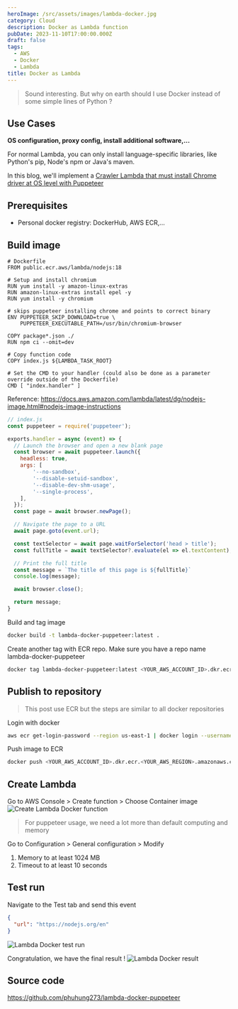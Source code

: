 ```yaml
---
heroImage: /src/assets/images/lambda-docker.jpg
category: Cloud
description: Docker as Lambda function
pubDate: 2023-11-10T17:00:00.000Z
draft: false
tags:
  - AWS
  - Docker
  - Lambda
title: Docker as Lambda
---
```


> Sound interesting. But why on earth should I use Docker instead of some simple lines of Python ?

## Use Cases
**OS configuration, proxy config, install additional software,...**

For normal Lambda, you can only install language-specific libraries, like Python's pip, Node's npm or Java's maven.

In this blog, we'll implement a [Crawler Lambda that must install Chrome driver at OS level with Puppeteer](https://pptr.dev/)

## Prerequisites
- Personal docker registry: DockerHub, AWS ECR,...

## Build image
```docker
# Dockerfile
FROM public.ecr.aws/lambda/nodejs:18

# Setup and install chromium
RUN yum install -y amazon-linux-extras
RUN amazon-linux-extras install epel -y
RUN yum install -y chromium

# skips puppeteer installing chrome and points to correct binary
ENV PUPPETEER_SKIP_DOWNLOAD=true \
    PUPPETEER_EXECUTABLE_PATH=/usr/bin/chromium-browser

COPY package*.json ./
RUN npm ci --omit=dev

# Copy function code
COPY index.js ${LAMBDA_TASK_ROOT}

# Set the CMD to your handler (could also be done as a parameter override outside of the Dockerfile)
CMD [ "index.handler" ]
```
Reference: https://docs.aws.amazon.com/lambda/latest/dg/nodejs-image.html#nodejs-image-instructions

```javascript
// index.js
const puppeteer = require('puppeteer');

exports.handler = async (event) => {
  // Launch the browser and open a new blank page
  const browser = await puppeteer.launch({
    headless: true,
    args: [
        '--no-sandbox',
        '--disable-setuid-sandbox',
        '--disable-dev-shm-usage',
        '--single-process',
    ],
  });
  const page = await browser.newPage();

  // Navigate the page to a URL
  await page.goto(event.url);

  const textSelector = await page.waitForSelector('head > title');
  const fullTitle = await textSelector?.evaluate(el => el.textContent);

  // Print the full title
  const message = `The title of this page is ${fullTitle}`
  console.log(message);

  await browser.close();

  return message;
}
```

Build and tag image
```bash
docker build -t lambda-docker-puppeteer:latest .
```

Create another tag with ECR repo. Make sure you have a repo name lambda-docker-puppeteer
```bash
docker tag lambda-docker-puppeteer:latest <YOUR_AWS_ACCOUNT_ID>.dkr.ecr.<YOUR_AWS_REGION>.amazonaws.com/lambda-docker-puppeteer:latest
```

## Publish to repository
> This post use ECR but the steps are similar to all docker repositories

Login with docker
```bash
aws ecr get-login-password --region us-east-1 | docker login --username AWS --password-stdin <YOUR_AWS_ACCOUNT_ID>.dkr.ecr.<YOUR_AWS_REGION>.amazonaws.com
```

Push image to ECR
```bash
docker push <YOUR_AWS_ACCOUNT_ID>.dkr.ecr.<YOUR_AWS_REGION>.amazonaws.com/lambda-docker-puppeteer:latest
```

## Create Lambda
Go to AWS Console > Create function > Choose Container image
![Create Lambda Docker function](/src/assets/images/lambda-docker-create-lambda.png "Create Lambda Docker function")

> For puppeteer usage, we need a lot more than default computing and memory

Go to Configuration > General configuration > Modify 
1. Memory to at least 1024 MB
2. Timeout to at least 10 seconds

## Test run
Navigate to the Test tab and send this event
```json
{
  "url": "https://nodejs.org/en"
}
```
![Lambda Docker test run](/src/assets/images/lambda-docker-test-run.png "Lambda Docker test run")

Congratulation, we have the final result !
![Lambda Docker result](/src/assets/images/lambda-docker-result.png "Lambda Docker result")

## Source code
https://github.com/phuhung273/lambda-docker-puppeteer